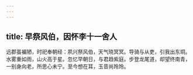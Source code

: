```yaml
---
---
---
```

title: 早祭风伯，因怀李十一舍人
---



远郡虽褊陋，时祀奉朝经：夙兴祭风伯，天气晓冥冥。导骑与从吏，引我出东垌。水雾重如雨，山火高于星。忽忆早朝日，与君趋紫庭。步登龙尾道，却望终南青，一别身向老，所思心未宁。至今想在耳，玉音尚玲玲。